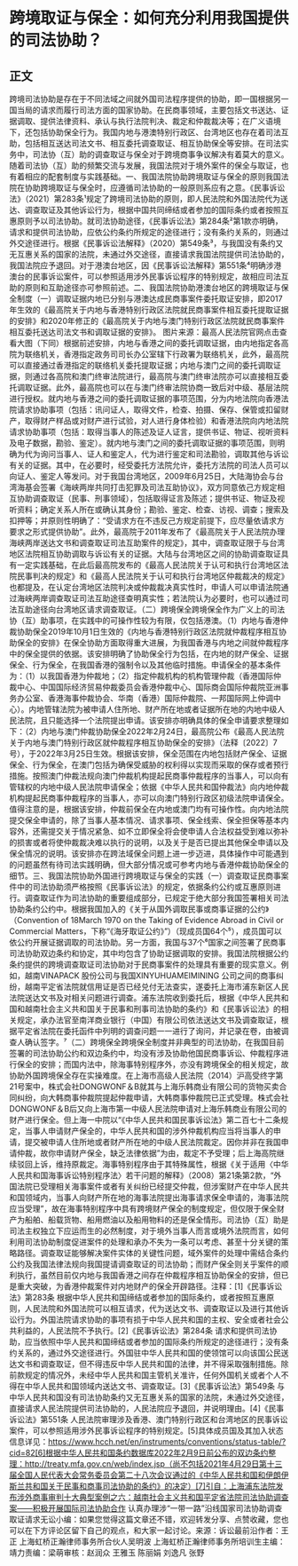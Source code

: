 # 跨境取证与保全：如何充分利用我国提供的司法协助？
## 正文
跨境司法协助是存在于不同法域之间就外国司法程序提供的协助，即一国根据另一国当局的请求而履行司法方面的国家协助。在民商事领域，主要包括文书送达、证据调取、提供法律资料、承认与执行法院判决、裁定和仲裁裁决等；在广义语境下，还包括协助保全行为。我国内地与港澳特别行政区、台湾地区也存在着司法互助，包括相互送达司法文书、相互委托调查取证、相互协助保全等安排。在司法实务中，司法协（互）助的调查取证与保全对于跨境商事争议解决有着莫大的意义。随着司法协（互）助的频繁交流与发展，我国法院对于境外案件的保全与取证，也有着相应的配套制度与实践基础。一、我国法院协助跨境取证与保全的原则我国法院在协助跨境取证与保全时，应遵循司法协助的一般原则系应有之意。《民事诉讼法》（2021）第283条¹规定了跨境司法协助的原则，即人民法院和外国法院代为送达、调查取证及其他诉讼行为，根据中国共同缔结或者参加的国际条约或者按照互惠原则予以司法协助。就司法协助途径，《民事诉讼法》第284条²第1款亦明确，请求和提供司法协助，应依公约条约所规定的途径进行；没有条约关系的，则通过外交途径进行。根据《民事诉讼法解释》（2020）第549条³，与我国没有条约又无互惠关系的国家的法院，未通过外交途径，直接请求我国法院提供司法协助的，我国法院应予退回。对于港澳台地区，因《民事诉讼法解释》第551条⁴明确涉港澳台的民事诉讼案件，可以参照适用涉外民事诉讼程序的特别规定，故相应司法互助的原则和互助途径亦可参照前述。二、我国法院协助港澳台地区的跨境取证与保全制度（一）调取证据内地已分别与港澳达成民商事案件委托取证安排，即2017年生效的《最高院关于内地与香港特别行政区法院就民商事案件相互委托提取证据的安排》和2020年修正的《最高院关于内地与澳门特别行政区法院就民商事案件相互委托送达司法文书和调取证据的安排》。 图片来源：最高人民法院官网点击查看大图（下同）根据前述安排，内地与香港之间的委托调取证据，由内地指定各高院为联络机关，香港指定政务司司长办公室辖下行政署为联络机关，此外，最高院可以直接通过香港指定的联络机关委托提取证据；内地与澳门之间的委托调取证据，则通过各高院和澳门终审法院进行，最高院与澳门终审法院亦可以直接相互委托调取证据。此外，最高院也可以在与澳门终审法院协商一致后对中级、基层法院进行授权。就内地与香港之间的委托调取证据的事项范围，分为内地法院向香港法院请求协助事项（包括：讯问证人，取得文件，检查、拍摄、保存、保管或扣留财产，取得财产样品或对财产进行试验，对人进行身体检验）和香港法院向内地法院请求协助事项（包括：取得当事人的陈述及证人证言，提供书证、物证、视听资料及电子数据，勘验、鉴定）。就内地与澳门之间的委托调取证据的事项范围，则明确为代为询问当事人、证人和鉴定人，代为进行鉴定和司法勘验，调取其他与诉讼有关的证据。其中，在必要时，经受委托方法院允许，委托方法院的司法人员可以向证人、鉴定人等发问。对于我国台湾地区，2009年6月25日，大陆海协会与台湾海基会签署《海峡两岸共同打击犯罪及司法互助协议》，双方同意依己方规定相互协助调查取证（民事、刑事领域），包括取得证言及陈述；提供书证、物证及视听资料；确定关系人所在或确认其身份；勘验、鉴定、检查、访视、调查；搜索及扣押等；并原则性明确了：“受请求方在不违反己方规定前提下，应尽量依请求方要求之形式提供协助”。此外，最高院于2011年发布了《最高院关于人民法院办理海峡两岸送达文书和调查取证司法互助案件的规定》，其中，调查取证限于与台湾地区法院相互协助调取与诉讼有关的证据。大陆与台湾地区之间的协助调查取证具有一定实践基础，在此后最高院发布的《最高人民法院关于认可和执行台湾地区法院民事判决的规定》和《最高人民法院关于认可和执行台湾地区仲裁裁决的规定》也都提及，在认定台湾地区法院判决或仲裁裁决真实性时，申请人可以申请法院通过海峡两岸调查取证司法互助途径查明真实性；若法院认为必要时，也可以通过司法互助途径向台湾地区请求调查取证。（二）跨境保全跨境保全作为广义上的司法协（互）助事项，在实践中的可操作性较为有限，仅包括港澳。（1）内地与香港仲裁协助保全2019年10月1日生效的《内地与香港特别行政区法院就仲裁程序相互协助保全的安排》在保全协助方面取得重大进展，为我国香港与内地之间就仲裁程序中的保全提供的依据。该安排明确了协助保全行为包括，在内地的财产保全、证据保全、行为保全，在我国香港的强制令以及其他临时措施。申请保全的基本条件为：（1）以我国香港为仲裁地；（2）指定仲裁机构的机构管理仲裁（香港国际仲裁中心、中国国际经济贸易仲裁委员会香港仲裁中心、国际商会国际仲裁院亚洲事务办公室、香港海事仲裁协会、华南（香港）国际仲裁院、一邦国际网上仲调中心）。内地管辖法院为被申请人住所地、财产所在地或者证据所在地的内地中级人民法院，且只能选择一个法院提出申请。该安排亦明确具体的保全申请要求整理如下：（2）内地与澳门仲裁协助保全2022年2月24日，最高院公布《最高人民法院关于内地与澳门特别行政区就仲裁程序相互协助保全的安排》（法释〔2022〕7号），于2022年3月25日生效。根据该安排，保全范围在内地包括财产保全、证据保全、行为保全，在澳门包括为确保受威胁的权利得以实现而采取的保存或者预行措施。按照澳门仲裁法规向澳门仲裁机构提起民商事仲裁程序的当事人，可以向有管辖权的内地中级人民法院申请保全；依据《中华人民共和国仲裁法》向内地仲裁机构提起民商事仲裁程序的当事人，亦可以向澳门特别行政区初级法院申请保全。值得注意的是，根据该安排，仲裁前保全在内地或澳门均有可操作性。向内地法院提交保全申请的，除了当事人基本情况、请求事项、保全线索、保全担保等基本内容外，还需提交关于情况紧急、如不立即保全将会使申请人合法权益受到难以弥补的损害或者将使仲裁裁决难以执行的说明，以及关于是否已提出其他保全申请以及保全情况的说明。该安排亦在跨法域保全问题上进一步迈进，具体操作中可能遇到的问题虽然有待司法实践明确，但大部分情况或可参考内地与香港仲裁协助保全的细节。三、我国法院协助外国进行跨境取证与保全的实践（一）调查取证民商事案件中的司法协助须严格按照《民事诉讼法》的规定，依据条约公约或互惠原则进行。调查取证作为司法协助的重要组成部分，已规定于绝大部分我国签署相关司法协助条约公约中。根据我国加入的《关于从国外调取民事或商事证据的公约》（Convention of 18March 1970 on the Taking of Evidence Abroad in Civil or Commercial Matters，下称“《海牙取证公约》”）（现成员国64个⁵），成员国可以依公约开展证据调取的司法协助。另一方面，我国与37个⁶国家之间签署了民商事司法协助双边条约和协定，其中均包含了协助证据调取的安排。我国法院根据公约条约提供的跨境调查取证司法协助对于民商事案件的处理具有重要的现实意义。例如，越南VINAPACK 股份公司与我国XINYUHUAMEIMINING 公司之间的商事纠纷，越南平定省法院就信用证是否已经兑付无法查实，遂委托上海市浦东新区人民法院送达文书及对相关问题进行调查。浦东法院收到委托后，根据《中华人民共和国和越南社会主义共和国关于民事和刑事司法协助的条约》和《民事诉讼法》的相关规定，承办法官至南洋商业银行（中国）有限公司依法送达文书及调查取证，根据平定省法院在委托函件中列明的调查问题一一进行了询问，并记录在卷，由被调查人确认签字。⁷（二）跨境保全跨境保全制度并非典型的司法协助，在我国目前签署的司法协助公约和双边条约中，均没有涉及协助他国民商事诉讼、仲裁程序进行保全的安排；而国内法中，除海事特别程序外，亦没有跨境保全的相关规定，故协助外国跨境保全存在实操难度。在上海市高级人民法院（2014）沪高受终字第21号案中，株式会社DONGWONF＆B就其与上海乐韩商业有限公司的货物买卖合同纠纷，向大韩商事仲裁院提起仲裁申请，大韩商事仲裁院已正式受理。株式会社DONGWONF＆B后又向上海市第一中级人民法院申请对上海乐韩商业有限公司的财产进行保全。但上海一中院以“《中华人民共和国民事诉讼法》第二百七十二条规定，当事人申请财产保全的，中华人民共和国的涉外仲裁机构应当将当事人的申请，提交被申请人住所地或者财产所在地的中级人民法院裁定。因你并非在我国申请仲裁，故你申请财产保全，缺乏法律依据”为由，裁定不予受理；后上海高院继续驳回上诉，维持原裁定。海事特别程序由于其特殊属性，根据《关于适用〈中华人民共和国海事诉讼特别程序法〉若干问题的解释》（2008）第21条第2款，“外国法院已受理相关海事案件或者有关纠纷已经提交仲裁，但涉案财产在中华人民共和国领域内，当事人向财产所在地的海事法院提出海事请求保全申请的，海事法院应当受理”，故在海事特别程序中具有跨境财产保全的制度规定，但仅限于保全财产为船舶、船载货物、船用燃油以及船用物料的还是保全情形。司法协（互）助是司法主权独立下应运而生的必然制度，对于境外当事人而言或境外法院而言，如何利用司法协助制度促进案件的处理和承办不失为一条可以考虑、甚至十分关键的策略路径。调查取证能够解决案件实体的关键性问题，域外案件的处理中需结合条约公约及我国法律法规向我国提请调查取证的司法协助；而财产保全则关乎案件的顺利执行，虽然目前仅内地与我国香港之间存在仲裁程序相互协助保全的安排，但已是重大突破，为香港仲裁案件对内地财产的保全开辟路径。注释：[1]《民事诉讼法》第283条 根据中华人民共和国缔结或者参加的国际条约，或者按照互惠原则，人民法院和外国法院可以相互请求，代为送达文书、调查取证以及进行其他诉讼行为。外国法院请求协助的事项有损于中华人民共和国的主权、安全或者社会公共利益的，人民法院不予执行。[2]《民事诉讼法》第284条 请求和提供司法协助，应当依照中华人民共和国缔结或者参加的国际条约所规定的途径进行；没有条约关系的，通过外交途径进行。外国驻中华人民共和国的使领馆可以向该国公民送达文书和调查取证，但不得违反中华人民共和国的法律，并不得采取强制措施。除前款规定的情况外，未经中华人民共和国主管机关准许，任何外国机关或者个人不得在中华人民共和国领域内送达文书、调查取证。[3]《民事诉讼法》第549条 与中华人民共和国没有司法协助条约又无互惠关系的国家的法院，未通过外交途径，直接请求人民法院提供司法协助的，人民法院应予退回，并说明理由。[4]《民事诉讼法》第551条 人民法院审理涉及香港、澳门特别行政区和台湾地区的民事诉讼案件，可以参照适用涉外民事诉讼程序的特别规定。[5]具体成员国及其加入状态信息详见：https://www.hcch.net/en/instruments/conventions/status-table/?cid=82[6]根据中华人民共和国条约数据库2022年2月9日前公布的双边条约整理：http://treaty.mfa.gov.cn/web/index.jsp（尚不包括2021年4月29日第十三届全国人民代表大会常务委员会第二十八次会议通过的《中华人民共和国和伊朗伊斯兰共和国关于民事和商事司法协助的条约》的决定）[7]引自：上海浦东法院发布涉外商事审判十大典型案例之六：越南社会主义共和国平定省法院司法协助调查案——积极开展国际司法协助合作 认真办理涉“一带一路”沿线国家司法协助调查取证请求无讼小编：如果您觉得这篇文章还不错，欢迎转发分享、点赞收藏，您也可以在下方评论区留下自己的观点，和大家一起讨论。来源：诉讼最前沿作者：王正 上海虹桥正瀚律师事务所合伙人吴明波 上海虹桥正瀚律师事务所培训生主编：靖力责编：梁萌审核：赵润众 王雅玉 陈丽娟 刘逸凡 张野